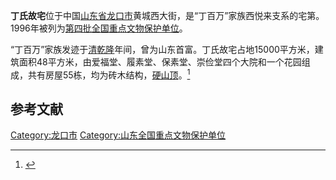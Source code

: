 {{coord|37|39|03|N|120|31|23|E|display=title|scale:10000}}
{{文物保护单位
| 级别 = 全国
| 名称 = 丁氏故宅
| 图片 = 
| 所在 = [[山东省|山东省]][[龙口市|龙口市]]
| 分类 = 古建筑
| 时代 = [[清朝|清]]
| 编号 = [[第四批全国重点文物保护单位|第四批]]第174项
| 登录 = 1996年11月20日
}}

'''丁氏故宅'''位于中国[[山东省|山东省]][[龙口市|龙口市]]黄城西大街，是“丁百万”家族西悦来支系的宅第。1996年被列为[[第四批全国重点文物保护单位|第四批全国重点文物保护单位]]。

“丁百万”家族发迹于[[清朝|清]][[乾隆|乾隆]]年间，曾为山东首富。丁氏故宅占地15000平方米，建筑面积48平方米，由爱福堂、履素堂、保素堂、崇俭堂四个大院和一个花园组成，共有房屋55栋，均为砖木结构，[[硬山顶|硬山顶]]。<ref>{{Cite book |title=全国重点文物保护单位（第一至第五批）·第Ⅱ卷 |publisher=文物出版社 |year=2004 |isbn=7-5010-1525-2 |pages=306 }}</ref>

==参考文献==
{{reflist}}

{{山东全国重点文物保护单位}}

{{DEFAULTSORT:ding}}
[[Category:龙口市|Category:龙口市]]
[[Category:山东全国重点文物保护单位|Category:山东全国重点文物保护单位]]